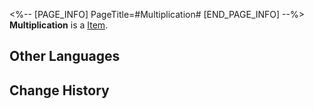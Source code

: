 <%-- [PAGE_INFO]
PageTitle=#Multiplication#
[END_PAGE_INFO] --%>
{{Item Infobox
|id          = 20015
|image       = Item Multiplication.png
|type        = 
|invCategory = Light Cone
|rarity      = 3
|effect      = Light Cone for the Path of {{Color|h|Abundance}}. The Light Cone ability is only effective for characters of this Path.
|description = A drop of strength condensed from time itself. All the seemingly insignificant moments come together to form the magnificent choir of fate.
}}
{{Description|''"When life has lost its meaning, please continue to bestow life upon it."''}}
'''Multiplication''' is a [[Item]].

==Other Languages==
{{Other Languages
|en   = Multiplication
|zhs  = 蕃息
|zht  = 蕃息
|ja   = {{Rubi|蕃殖|はんしょく}}
|ko   = 증식
|es   = Multiplicación
|fr   = Démultiplication
|ru   = Размножение
|th   = Multiplication
|vi   = Sinh Sôi
|de   = Aufschwung
|id   = Multiplication
|pt   = Multiplicação
}}

==Change History==
{{Change History|2.0}}